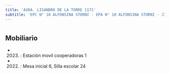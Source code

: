 ```yaml
---
title: 'AVDA. LISANDRO DE LA TORRE 1171'
subtitle: 'EPC N° 10 ALFONSINA STORNI - EPA N° 10 ALFONSINA STORNI - JIN C (EPCJS 10/20°)'
---
```


#


## Mobiliario

*  (2023) : Estación movil cooperadoras 1 

*  (2022) : Mesa inicial 6, Silla escolar 24 



